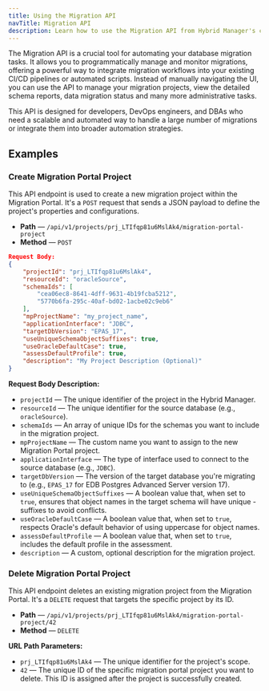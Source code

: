 ```yaml
---
title: Using the Migration API
navTitle: Migration API
description: Learn how to use the Migration API from Hybrid Manager's console.
---
```


The Migration API is a crucial tool for automating your database migration tasks. It allows you to programmatically manage and monitor migrations, offering a powerful way to integrate migration workflows into your existing CI/CD pipelines or automated scripts. Instead of manually navigating the UI, you can use the API to manage your migration projects, view the detailed schema reports, data migration status and many more administrative tasks.

This API is designed for developers, DevOps engineers, and DBAs who need a scalable and automated way to handle a large number of migrations or integrate them into broader automation strategies.

## Examples

### Create Migration Portal Project

This API endpoint is used to create a new migration project within the Migration Portal. It's a `POST` request that sends a JSON payload to define the project's properties and configurations.

- **Path** &mdash; `/api/v1/projects/prj_LTIfqp81u6MslAk4/migration-portal-project`
- **Method** &mdash; `POST`

```JSON
Request Body:
{
	"projectId": "prj_LTIfqp81u6MslAk4",
	"resourceId": "oracleSource",
	"schemaIds": [
		"cea06ec8-8641-4dff-9631-4b19fcba5212",
		"5770b6fa-295c-40af-bd02-1acbe02c9eb6"
	],
	"mpProjectName": "my_project_name",
	"applicationInterface": "JDBC",
	"targetDbVersion": "EPAS_17",
	"useUniqueSchemaObjectSuffixes": true,
	"useOracleDefaultCase": true,
	"assessDefaultProfile": true,
	"description": "My Project Description (Optional)"
}
```

**Request Body Description:**

-  `projectId` &mdash; The unique identifier of the project in the Hybrid Manager.
-  `resourceId` &mdash; The unique identifier for the source database (e.g., `oracleSource`).
-  `schemaIds` &mdash; An array of unique IDs for the schemas you want to include in the migration project.
-  `mpProjectName` &mdash; The custom name you want to assign to the new Migration Portal project.
-  `applicationInterface` &mdash; The type of interface used to connect to the source database (e.g., `JDBC`).
-  `targetDbVersion` &mdash; The version of the target database you're migrating to (e.g., `EPAS_17` for EDB Postgres Advanced Server version 17).
-  `useUniqueSchemaObjectSuffixes` &mdash; A boolean value that, when set to `true`, ensures that object names in the target schema will have unique - suffixes to avoid conflicts.
-  `useOracleDefaultCase` &mdash; A boolean value that, when set to `true`, respects Oracle's default behavior of using uppercase for object names.
-  `assessDefaultProfile` &mdash; A boolean value that, when set to `true`, includes the default profile in the assessment.
-  `description` &mdash; A custom, optional description for the migration project.


### Delete Migration Portal Project

This API endpoint deletes an existing migration project from the Migration Portal. It's a `DELETE` request that targets the specific project by its ID.

- **Path** &mdash; `/api/v1/projects/prj_LTIfqp81u6MslAk4/migration-portal-project/42`
- **Method** &mdash; `DELETE`

**URL Path Parameters:**

- `prj_LTIfqp81u6MslAk4` &mdash; The unique identifier for the project's scope.
- `42` &mdash; The unique ID of the specific migration portal project you want to delete. This ID is assigned after the project is successfully created.
